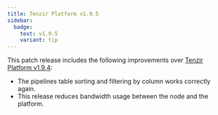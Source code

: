 ```yaml
---
title: Tenzir Platform v1.9.5
sidebar:
  badge:
    text: v1.9.5
    variant: tip
---
```


This patch release includes the following improvements over [Tenzir Platform
v1.9.4](https://github.com/tenzir/platform/releases/tag/v1.9.4):

- The pipelines table sorting and filtering by column works correctly again.
- This release reduces bandwidth usage between the node and the platform.
